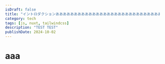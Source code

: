 ---
isDraft: false
title: "イントロダクションああああああああああああああああああああああああああああああああああああああああああああ"
category: tech
tags: [js, nuxt, tailwindcss]
description: "TEST TEST"
publishDate: 2024-10-02
---

# aaa